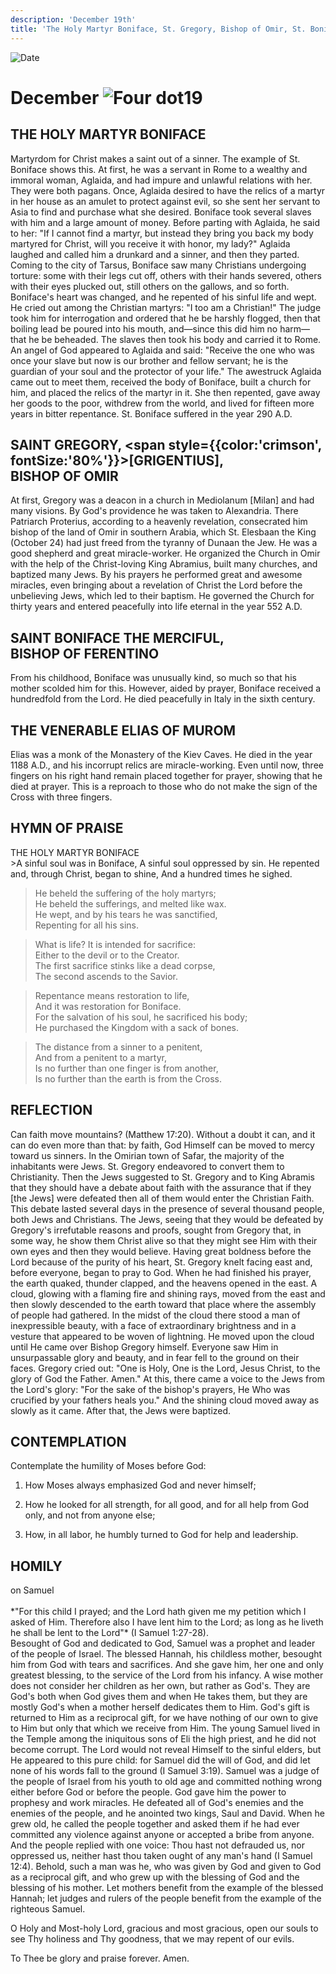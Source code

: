 ```yaml
---
description: 'December 19th'
title: 'The Holy Martyr Boniface, St. Gregory, Bishop of Omir, St. Boniface the Merciful, Bishop of Ferentino, Venerable Elias of Murom'
---
```


<RunningHead />
<Image src="/title-imprint.png" height={68} width={50} alt="Date" className="title-imprint"/>

# <div id="date">December <Image className="four-dot" src="/four-dot.png" height={15} width={15} alt="Four dot" />19</div>

## THE HOLY MARTYR BONIFACE

Martyrdom for Christ makes a saint out of a sinner. The example of St. Boniface shows this. At first, he was a servant in Rome to a wealthy and immoral woman, Aglaida, and had impure and unlawful relations with her. They were both pagans. Once, Aglaida desired to have the relics of a martyr in her house as an amulet to protect against evil, so she sent her servant to Asia to find and purchase what she desired. Boniface took several slaves with him and a large amount of money. Before parting with Aglaida, he said to her: "If I cannot find a martyr, but instead they bring you back my body martyred for Christ, will you receive it with honor, my lady?" Aglaida laughed and called him a drunkard and a sinner, and then they parted. Coming to the city of Tarsus, Boniface saw many Christians undergoing torture: some with their legs cut off, others with their hands severed, others with their eyes plucked out, still others on the gallows, and so forth. Boniface's heart was changed, and he repented of his sinful life and wept. He cried out among the Christian martyrs: "I too am a Christian!" The judge took him for interrogation and ordered that he be harshly flogged, then that boiling lead be poured into his mouth, and—since this did him no harm—that he be beheaded. The slaves then took his body and carried it to Rome. An angel of God appeared to Aglaida and said: "Receive the one who was once your slave but now is our brother and fellow servant; he is the guardian of your soul and the protector of your life." The awestruck Aglaida came out to meet them, received the body of Boniface, built a church for him, and placed the relics of the martyr in it. She then repented, gave away her goods to the poor, withdrew from the world, and lived for fifteen more years in bitter repentance. St. Boniface suffered in the year 290 A.D.

## SAINT GREGORY, <span style={{color:'crimson', fontSize:'80%'}}>[GRIGENTIUS]</span>,<br />BISHOP OF OMIR

At first, Gregory was a deacon in a church in Mediolanum [Milan] and had many visions. By God's providence he was taken to Alexandria. There Patriarch Proterius, according to a heavenly revelation, consecrated him bishop of the land of Omir in southern Arabia, which St. Elesbaan the King (October 24) had just freed from the tyranny of Dunaan the Jew. He was a good shepherd and great miracle-worker. He organized the Church in Omir with the help of the Christ-loving King Abramius, built many churches, and baptized many Jews. By his prayers he performed great and awesome miracles, even bringing about a revelation of Christ the Lord before the unbelieving Jews, which led to their baptism. He governed the Church for thirty years and entered peacefully into life eternal in the year 552 A.D.

## SAINT BONIFACE THE MERCIFUL,<br />BISHOP OF FERENTINO

From his childhood, Boniface was unusually kind, so much so that his mother scolded him for this. However, aided by prayer, Boniface received a hundredfold from the Lord. He died peacefully in Italy in the sixth century.

## THE VENERABLE ELIAS OF MUROM

Elias was a monk of the Monastery of the Kiev Caves. He died in the year 1188 A.D., and his incorrupt relics are miracle-working. Even until now, three fingers on his right hand remain placed together for prayer, showing that he died at prayer. This is a reproach to those who do not make the sign of the Cross with three fingers.


## HYMN OF PRAISE
<div style={{textAlign:'center', color:'crimson', fontWeight:'bold'}}>
THE HOLY MARTYR BONIFACE
</div>
>A sinful soul was in Boniface,  
A sinful soul oppressed by sin.  
He repented and, through Christ, began to shine,  
And a hundred times he sighed.  
  
>He beheld the suffering of the holy martyrs;  
He beheld the sufferings, and melted like wax.  
He wept, and by his tears he was sanctified,  
Repenting for all his sins.  
  
>What is life? It is intended for sacrifice:  
Either to the devil or to the Creator.  
The first sacrifice stinks like a dead corpse,  
The second ascends to the Savior.  
  
>Repentance means restoration to life,  
And it was restoration for Boniface.  
For the salvation of his soul, he sacrificed his body;  
He purchased the Kingdom with a sack of bones.  
  
>The distance from a sinner to a penitent,  
And from a penitent to a martyr,  
Is no further than one finger is from another,  
Is no further than the earth is from the Cross.  


## REFLECTION

Can faith move mountains? (Matthew 17:20). Without a doubt it can, and it can do even more than that: by faith, God Himself can be moved to mercy toward us sinners. In the Omirian town of Safar, the majority of the inhabitants were Jews. St. Gregory endeavored to convert them to Christianity. Then the Jews suggested to St. Gregory and to King Abramis that they should have a debate about faith with the assurance that if they [the Jews] were defeated then all of them would enter the Christian Faith. This debate lasted several days in the presence of several thousand people, both Jews and Christians. The Jews, seeing that they would be defeated by Gregory's irrefutable reasons and proofs, sought from Gregory that, in some way, he show them Christ alive so that they might see Him with their own eyes and then they would believe. Having great boldness before the Lord because of the purity of his heart, St. Gregory knelt facing east and, before everyone, began to pray to God. When he had finished his prayer, the earth quaked, thunder clapped, and the heavens opened in the east. A cloud, glowing with a flaming fire and shining rays, moved from the east and then slowly descended to the earth toward that place where the assembly of people had gathered. In the midst of the cloud there stood a man of inexpressible beauty, with a face of extraordinary brightness and in a vesture that appeared to be woven of lightning. He moved upon the cloud until He came over Bishop Gregory himself. Everyone saw Him in unsurpassable glory and beauty, and in fear fell to the ground on their faces. Gregory cried out: "One is Holy, One is the Lord, Jesus Christ, to the glory of God the Father. Amen." At this, there came a voice to the Jews from the Lord's glory: "For the sake of the bishop's prayers, He Who was crucified by your fathers heals you." And the shining cloud moved away as slowly as it came. After that, the Jews were baptized.


## CONTEMPLATION

Contemplate the humility of Moses before God:

1. How Moses always emphasized God and never himself;

2. How he looked for all strength, for all good, and for all help from God only, and not from anyone else;

3. How, in all labor, he humbly turned to God for help and leadership.


## HOMILY
<div style={{textAlign:'center', color:'crimson', fontWeight:'bold'}}>
on Samuel
</div>
<br />
<div style={{textAlign:'right'}}>
*"For this child I prayed; and the Lord hath given me my petition which I asked of Him. Therefore also I have lent him to the Lord; as long as he liveth he shall be lent to the Lord"* (I Samuel 1:27-28).
</div>
Besought of God and dedicated to God, Samuel was a prophet and leader of the people of Israel. The blessed Hannah, his childless mother, besought him from God with tears and sacrifices. And she gave him, her one and only greatest blessing, to the service of the Lord from his infancy. A wise mother does not consider her children as her own, but rather as God's. They are God's both when God gives them and when He takes them, but they are mostly God's when a mother herself dedicates them to Him. God's gift is returned to Him as a reciprocal gift, for we have nothing of our own to give to Him but only that which we receive from Him. The young Samuel lived in the Temple among the iniquitous sons of Eli the high priest, and he did not become corrupt. The Lord would not reveal Himself to the sinful elders, but He appeared to this pure child: for Samuel did the will of God, and did let none of his words fall to the ground (I Samuel 3:19). Samuel was a judge of the people of Israel from his youth to old age and committed nothing wrong either before God or before the people. God gave him the power to prophesy and work miracles. He defeated all of God's enemies and the enemies of the people, and he anointed two kings, Saul and David. When he grew old, he called the people together and asked them if he had ever committed any violence against anyone or accepted a bribe from anyone. And the people replied with one voice: Thou hast not defrauded us, nor oppressed us, neither hast thou taken ought of any man's hand (I Samuel 12:4). Behold, such a man was he, who was given by God and given to God as a reciprocal gift, and who grew up with the blessing of God and the blessing of his mother. Let mothers benefit from the example of the blessed Hannah; let judges and rulers of the people benefit from the example of the righteous Samuel. 

O Holy and Most-holy Lord, gracious and most gracious, open our souls to see Thy holiness and Thy goodness, that we may repent of our evils.

To Thee be glory and praise forever. Amen.

